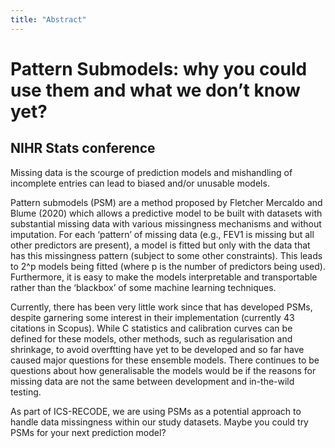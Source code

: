 ```yaml
---
title: "Abstract"
---
```


# Pattern Submodels: why you could use them and what we don't know yet?

## NIHR Stats conference

Missing data is the scourge of prediction models and mishandling of incomplete entries can lead to biased and/or unusable models.

Pattern submodels (PSM) are a method proposed by Fletcher Mercaldo and Blume (2020) which allows a predictive model to be built with datasets with substantial missing data with various missingness mechanisms and without imputation. For each 'pattern' of missing data (e.g., FEV1 is missing but all other predictors are present), a model is fitted but only with the data that has this missingness pattern (subject to some other constraints). This leads to 2\^p models being fitted (where p is the number of predictors being used). Furthermore, it is easy to make the models interpretable and transportable rather than the 'blackbox' of some machine learning techniques.

Currently, there has been very little work since that has developed PSMs, despite garnering some interest in their implementation (currently 43 citations in Scopus). While C statistics and calibration curves can be defined for these models, other methods, such as regularisation and shrinkage, to avoid overftting have yet to be developed and so far have caused major questions for these ensemble models. There continues to be questions about how generalisable the models would be if the reasons for missing data are not the same between development and in-the-wild testing.

As part of ICS-RECODE, we are using PSMs as a potential approach to handle data missingness within our study datasets. Maybe you could try PSMs for your next prediction model?
